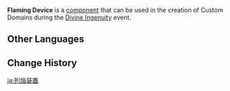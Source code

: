 {{Component Infobox
|id          = 4013
|image       = Item Flaming Device.png
|load        = 24
|description = This mechanism will constantly spew flames and keep spinning.<br />Characters hit by these flames will lose a fixed amount of Life Points and become affected by the element.<br />Can only be placed on the ground and cannot be batch-selected.
|placement   = Sticks to Ground
|category    = Traps
|size        = 5 · 5 · 2
}}
'''Flaming Device''' is a [[component]] that can be used in the creation of Custom Domains during the [[Divine Ingenuity]] event.

==Other Languages==
{{Other Languages
|default_hidden = 1
|en      = Flaming Device
|zhs     = 烈焰机关
|zhs_rm  = Lièyàn Jīguān
|zht     = 烈焰機關
|zht_rm  = Lièyàn Jīguān
|ja      = 烈焔装置
|ja_rm   = Retsuen Souchi
|ko      = 화염 장치
|ko_rm   = Hwayeom Jangchi
|es      = Mecanismo ardiente
|fr      = Lance-flammes
|ru      = Огненный механизм
|th      = กลไกเปลวไฟ
|th_rm   = 
|vi      = Cơ Quan Thiêu Đốt
|de      = Flammenvorrichtung
|id      = Penyembur Api
|pt      = Mecanismo de Fogo
|tr      = Alevli Cihaz
|it      = Lanciafiamme
}}

==Change History==
{{Change History|2.5}}

[[ja:列焔装置]]